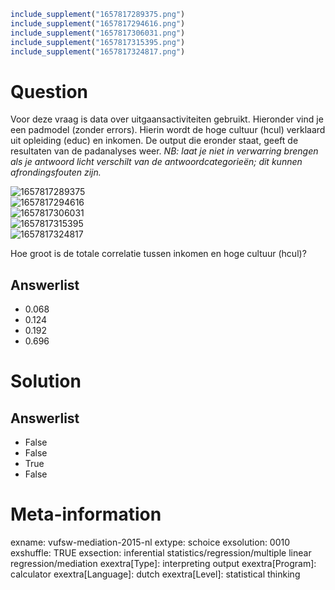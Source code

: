 ```{r, echo = FALSE, results = "hide"}
include_supplement("1657817289375.png")
include_supplement("1657817294616.png")
include_supplement("1657817306031.png")
include_supplement("1657817315395.png")
include_supplement("1657817324817.png")
```

Question
========
Voor deze vraag is data over uitgaansactiviteiten gebruikt. Hieronder
vind je een padmodel (zonder errors). Hierin wordt de hoge cultuur
(hcul) verklaard uit opleiding (educ) en inkomen. De output die eronder
staat, geeft de resultaten van de padanalyses weer. *NB: laat je niet in
verwarring brengen als je antwoord licht verschilt van de
antwoordcategorieën; dit kunnen afrondingsfouten zijn.*  
  
<img src="1657817289375.png" class="fr-fic fr-dii tvcss_2"
alt="1657817289375" />  
<img src="1657817294616.png" class="fr-fic fr-dii tvcss_3"
alt="1657817294616" />  
<img src="1657817306031.png" class="fr-fic fr-dii tvcss_3"
alt="1657817306031" />  
<img src="1657817315395.png" class="fr-fic fr-dii tvcss_3"
alt="1657817315395" />  
<img src="1657817324817.png" class="fr-fic fr-dii tvcss_4"
alt="1657817324817" />  
  
Hoe groot is de totale correlatie tussen inkomen en hoge cultuur (hcul)?

Answerlist
----------
* 0.068
* 0.124
* 0.192
* 0.696

Solution
========










Answerlist
----------
* False
* False
* True
* False

Meta-information
================
exname: vufsw-mediation-2015-nl
extype: schoice
exsolution: 0010
exshuffle: TRUE
exsection: inferential statistics/regression/multiple linear regression/mediation
exextra[Type]: interpreting output
exextra[Program]: calculator
exextra[Language]: dutch
exextra[Level]: statistical thinking


